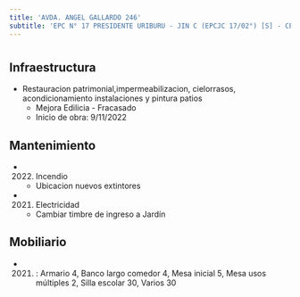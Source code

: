 ```yaml
---
title: 'AVDA. ANGEL GALLARDO 246'
subtitle: 'EPC N° 17 PRESIDENTE URIBURU - JIN C (EPCJC 17/02°) [S] - CENOF CENTRO ANGEL GALLARDO - ESEA EN DANZA MASTRAZZI CURSO VOCACIONAL DE DANZA Y EXPRESIÓN CORPORAL INFANTIL N° 02'
---
```


#
## Infraestructura

* Restauracion patrimonial,impermeabilizacion, cielorrasos, acondicionamiento instalaciones y  pintura patios 
    + Mejora Edilicia - Fracasado 
    + Inicio de obra: 9/11/2022 






## Mantenimiento

*  (2022) Incendio 
    + Ubicacion nuevos  extintores

*  (2021) Electricidad 
    + Cambiar timbre de ingreso a Jardín





## Mobiliario

*  (2021) : Armario 4, Banco largo comedor 4, Mesa inicial 5, Mesa usos múltiples 2, Silla escolar 30, Varios 30 



